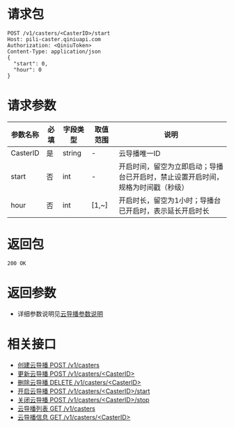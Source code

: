 # 请求包
```
POST /v1/casters/<CasterID>/start
Host: pili-caster.qiniuapi.com
Authorization: <QiniuToken>
Content-Type: application/json
{
  "start": 0,
  "hour": 0
}
```

# 请求参数

参数名称 | 必填 | 字段类型 | 取值范围 | 说明
 ---|---|---|---|---
CasterID | 是 | string | - | 云导播唯一ID
start | 否 | int | - | 开启时间，留空为立即启动；导播台已开启时，禁止设置开启时间，规格为时间戳（秒级）
hour | 否 | int | [1,~] | 开启时长，留空为1小时；导播台已开启时，表示延长开启时长

# 返回包
```
200 OK
```


# 返回参数

- 详细参数说明见[云导播参数说明](/pili/api/4735#caster)


# 相关接口

- [创建云导播 POST /v1/casters](/pili/api/4709)
- [更新云导播 POST /v1/casters/<CasterID\>](/pili/api/4711)
- [删除云导播 DELETE /v1/casters/<CasterID\>](/pili/api/4712)
- [开启云导播 POST /v1/casters/<CasterID\>/start](/pili/api/4713)
- [关闭云导播 POST /v1/casters/<CasterID\>/stop](/pili/api/4714)
- [云导播列表 GET /v1/casters](/pili/api/4715)
- [云导播信息 GET /v1/casters/<CasterID\>](/pili/api/4716)

